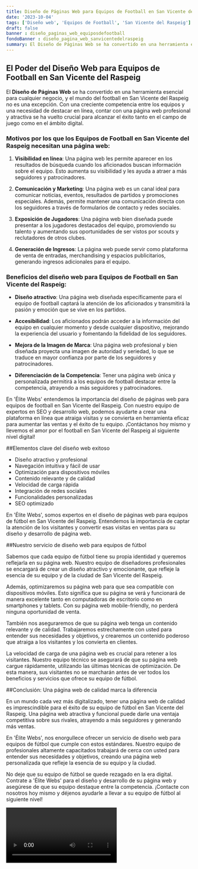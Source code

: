 ```yaml
---
title: Diseño de Páginas Web para Equipos de Football en San Vicente del Raspeig
date: '2023-10-04'
tags: ['Diseño web', 'Equipos de Football', 'San Vicente del Raspeig']
draft: false
banner : diseño_paginas_web_equiposdefootball
fondoBanner : diseño_pagina_web_sanvicentedelraspeig
summary: El Diseño de Páginas Web se ha convertido en una herramienta esencial para cualquier negocio, y el mundo del football en San Vicente del Raspeig no es una excepción. Con una creciente competencia entre los equipos y una necesidad de destacar en línea, contar con una página web profesional y atractiva se ha vuelto crucial para alcanzar el éxito tanto en el campo de juego como en el ámbito digital.
---
```


## El Poder del Diseño Web para Equipos de Football en San Vicente del Raspeig

El **Diseño de Páginas Web** se ha convertido en una herramienta esencial para cualquier negocio, y el mundo del football en San Vicente del Raspeig no es una excepción. Con una creciente competencia entre los equipos y una necesidad de destacar en línea, contar con una página web profesional y atractiva se ha vuelto crucial para alcanzar el éxito tanto en el campo de juego como en el ámbito digital.

### Motivos por los que los Equipos de Football en San Vicente del Raspeig necesitan una página web:

1. **Visibilidad en línea**: Una página web les permite aparecer en los resultados de búsqueda cuando los aficionados buscan información sobre el equipo. Esto aumenta su visibilidad y les ayuda a atraer a más seguidores y patrocinadores.

2. **Comunicación y Marketing**: Una página web es un canal ideal para comunicar noticias, eventos, resultados de partidos y promociones especiales. Además, permite mantener una comunicación directa con los seguidores a través de formularios de contacto y redes sociales.

3. **Exposición de Jugadores**: Una página web bien diseñada puede presentar a los jugadores destacados del equipo, promoviendo su talento y aumentando sus oportunidades de ser vistos por scouts y reclutadores de otros clubes.

4. **Generación de Ingresos**: La página web puede servir como plataforma de venta de entradas, merchandising y espacios publicitarios, generando ingresos adicionales para el equipo.

### Beneficios del diseño web para Equipos de Football en San Vicente del Raspeig:

- **Diseño atractivo**: Una página web diseñada específicamente para el equipo de football captará la atención de los aficionados y transmitirá la pasión y emoción que se vive en los partidos.

- **Accesibilidad**: Los aficionados podrán acceder a la información del equipo en cualquier momento y desde cualquier dispositivo, mejorando la experiencia del usuario y fomentando la fidelidad de los seguidores.

- **Mejora de la Imagen de Marca**: Una página web profesional y bien diseñada proyecta una imagen de autoridad y seriedad, lo que se traduce en mayor confianza por parte de los seguidores y patrocinadores.

- **Diferenciación de la Competencia**: Tener una página web única y personalizada permitirá a los equipos de football destacar entre la competencia, atrayendo a más seguidores y patrocinadores.

En 'Élite Webs' entendemos la importancia del diseño de páginas web para equipos de football en San Vicente del Raspeig. Con nuestro equipo de expertos en SEO y desarrollo web, podemos ayudarte a crear una plataforma en línea que atraiga visitas y se convierta en herramienta eficaz para aumentar las ventas y el éxito de tu equipo. ¡Contáctanos hoy mismo y llevemos el amor por el football en San Vicente del Raspeig al siguiente nivel digital!

<GifSeo />

<Cta />

##Elementos clave del diseño web exitoso

- Diseño atractivo y profesional
- Navegación intuitiva y fácil de usar
- Optimización para dispositivos móviles
- Contenido relevante y de calidad
- Velocidad de carga rápida
- Integración de redes sociales
- Funcionalidades personalizadas
- SEO optimizado

En 'Élite Webs', somos expertos en el diseño de páginas web para equipos de fútbol en San Vicente del Raspeig. Entendemos la importancia de captar la atención de los visitantes y convertir esas visitas en ventas para su diseño y desarrollo de página web.

##Nuestro servicio de diseño web para equipos de fútbol

Sabemos que cada equipo de fútbol tiene su propia identidad y queremos reflejarla en su página web. Nuestro equipo de diseñadores profesionales se encargará de crear un diseño atractivo y emocionante, que refleje la esencia de su equipo y de la ciudad de San Vicente del Raspeig.

Además, optimizaremos su página web para que sea compatible con dispositivos móviles. Esto significa que su página se verá y funcionará de manera excelente tanto en computadoras de escritorio como en smartphones y tablets. Con su página web mobile-friendly, no perderá ninguna oportunidad de venta.

También nos aseguraremos de que su página web tenga un contenido relevante y de calidad. Trabajaremos estrechamente con usted para entender sus necesidades y objetivos, y crearemos un contenido poderoso que atraiga a los visitantes y los convierta en clientes.

La velocidad de carga de una página web es crucial para retener a los visitantes. Nuestro equipo técnico se asegurará de que su página web cargue rápidamente, utilizando las últimas técnicas de optimización. De esta manera, sus visitantes no se marcharán antes de ver todos los beneficios y servicios que ofrece su equipo de fútbol.

##Conclusión: Una página web de calidad marca la diferencia

En un mundo cada vez más digitalizado, tener una página web de calidad es imprescindible para el éxito de su equipo de fútbol en San Vicente del Raspeig. Una página web atractiva y funcional puede darle una ventaja competitiva sobre sus rivales, atrayendo a más seguidores y generando más ventas.

En 'Élite Webs', nos enorgullece ofrecer un servicio de diseño web para equipos de fútbol que cumple con estos estándares. Nuestro equipo de profesionales altamente capacitados trabajará de cerca con usted para entender sus necesidades y objetivos, creando una página web personalizada que refleje la esencia de su equipo y la ciudad.

No deje que su equipo de fútbol se quede rezagado en la era digital. Contrate a 'Élite Webs' para el diseño y desarrollo de su página web y asegúrese de que su equipo destaque entre la competencia. ¡Contacte con nosotros hoy mismo y déjenos ayudarle a llevar a su equipo de fútbol al siguiente nivel!

<Video />

<CtaBot job='Equipos de Football' city='San Vicente del Raspeig'/>

<Gmaps query='San Vicente del Raspeig+españa+maps' />